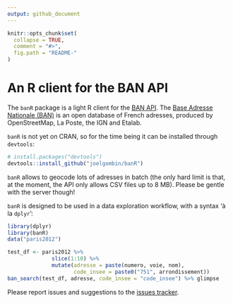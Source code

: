 ```yaml
---
output: github_document
---
```


<!-- README.md is generated from README.Rmd. Please edit that file -->

```r
knitr::opts_chunk$set(
  collapse = TRUE,
  comment = "#>",
  fig.path = "README-"
)
```

# An R client for the BAN API

The `banR` package is a light R client for the [BAN API](https://adresse.data.gouv.fr/api/). The [Base Adresse Nationale (BAN)](https://adresse.data.gouv.fr/) is an open database of French adresses, produced by OpenStreetMap, La Poste, the IGN and Etalab. 

`banR` is not yet on CRAN, so for the time being it can be installed through `devtools`:

```r
# install.packages("devtools")
devtools::install_github("joelgombin/banR")
```


`banR` allows to geocode lots of adresses in batch (the only hard limit is that, at the moment, the API only allows CSV files up to 8 MB). Please be gentle with the server though!

`banR` is designed to be used in a data exploration workflow, with a syntax 'à la `dplyr`':

```r
library(dplyr)
library(banR)
data("paris2012")

test_df <- paris2012 %>%
              slice(1:10) %>%
              mutate(adresse = paste(numero, voie, nom),
                     code_insee = paste0("751", arrondissement))
ban_search(test_df, adresse, code_insee = "code_insee") %>% glimpse

```

Please report issues and suggestions to the [issues tracker](https://github.com/joelgombin/banR/issues).
